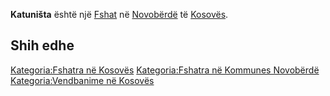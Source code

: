 {{Fshat në Kosovës
 | Emri                = Katuništa
| srp_N_name = Katuništa
| srp_N_FULL_NAME_RO = Katuništa
| srp_N_FULL_NAME_ND_RO = Katunista
| srp_N_SORT_NAME_RG = KATUNISTA
| srp_N_FULL_NAME_RG = Katuništa
| srp_N_FULL_NAME_ND_RG = Katunista

 | Emri (Rasa dhanore) = 
 | Figura              = 
 | Shteti              = Kosovo
 | Komuna              = Novobërdë
 | Kodi postar         = 
 | Sipërfaqja          = 

 | Popullsia           = 

 | Regj. i popullsisë  = 
 | Dend. e popullsisë  = 
 | Faqja zyrtare       = 
 <!--- Koordinatat ----> 
 | Gjerësia            = 42.978889
 | Gjatësia            = 20.948056
 | Lartësia            = 
}}
'''Katuništa''' është një [[Fshat]] në [[Novobërdë]] të [[Kosovës]].

<!-- == Gjeografia == -->
<!-- == Historia == -->
<!-- == Demografia == -->
== Shih edhe ==
{{Komuna Novobërdë}}
{{Kosovo-Administrata-Cung}}

[[Kategoria:Fshatra në Kosovës]]
[[Kategoria:Fshatra në Kommunes Novobërdë]]
[[Kategoria:Vendbanime në Kosovës]]